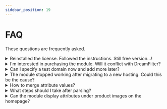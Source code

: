 ```yaml
---
sidebar_position: 19
---
```


# FAQ

These questions are frequently asked.

<details>
  <summary>Reinstalled the license. Followed the instructions. Still free version...!</summary>

Possible reasons:

- Incorrect domain name. `domain.ru` and `www.domain.ru` are different domains.
- Downloaded an old license archive instead of a new one.
- License file was overwritten incorrectly (e.g., renamed a directory with uppercase letters).
- The license must be downloaded from the platform where the module was purchased. Resources are not updated synchronously.

</details>

<details>
  <summary>I'm interested in purchasing the module. Will it conflict with DreamFilter?</summary>

The module does not conflict with **DreamFilter**, **megaFilter**, or any other filter. It does not interact with the frontend or filters directly. Instead, it organizes **Attributes** in the database, which are then used by filters.

</details>

<details>
  <summary>Can I specify a test domain now and add more later?</summary>

Yes. You can update domains at any time, provided the number and characteristics comply with the [license](/license/license-install.md) terms.

</details>

<details>
  <summary>The module stopped working after migrating to a new hosting. Could this be the cause?</summary>

Try the following:

- Clear the store cache.
- Clear browser cache and cookies.
- Refresh modifiers.
- Reconfigure and save settings.

</details>

<details>
  <summary>How to merge attribute values?</summary>

The module does not provide dedicated merging tools (e.g., Drag-and-Drop, context menu, or hotkeys) for values or templates.  
This simplifies the module's design, and merging can be achieved via batch renaming instead.  

To merge values or templates, simply edit the **Value** or **Template**. For details, see the [Editing](/module-features/editing.md) section.

</details>

<details>
  <summary>What steps should I take after parsing?</summary>

The module does not enforce a strict workflow but provides tools to automate manual tasks.  

One such tool is **[Category Attributes](/tools/category-attributes.md)**.  

:::info  
In settings, set the **[`Method`](/settings/product.md)** to **"Add default only to empty"**.  
Other options are self-explanatory.  
:::

Legend:  

- `C` = Category  
- `P` = Product  
- `A` = Attribute  
- `V` = Attribute Value  
- `D` = Default Template  

Example:  
Category `C1` contains product `P1` with **Attribute** `A1` (Value: `V1`).  
After adding **Attribute** `A2` (Value: `V2`) to `P1` and parsing, products `P2` and `P3` are added with their own attributes.  

| ![Working with Unfilled Default Templates](/img/tutorial/attribute_category_1.svg) |  
|:--:|  
| *Diagram 1 – Working with Unfilled Default Templates*  

**Goal**: Unify **category attributes** so every product in `C1` has the same set of **Attributes**.  
**Action**: Apply the **Category Attributes** tool.  

:::warning  
Some values remain empty because the module cannot resolve ambiguities (e.g., **Attribute** `A1` might accept `V1` or `V4`).  
:::  

**Solution**: Define **Default Templates**. The result:  

| ![Working with Filled Default Templates](/img/tutorial/attribute_category_2.svg) |  
|:--:|  
| *Diagram 2 – Working with Filled Default Templates*  

All values are now consistently populated.  

</details>

<details>
  <summary>Can the module display attributes under product images on the homepage?</summary>

No. This module operates exclusively in the admin panel and does not interact with the frontend. Future advanced versions may include such features.  
For frontend changes, consult your template/theme developers.  

</details>